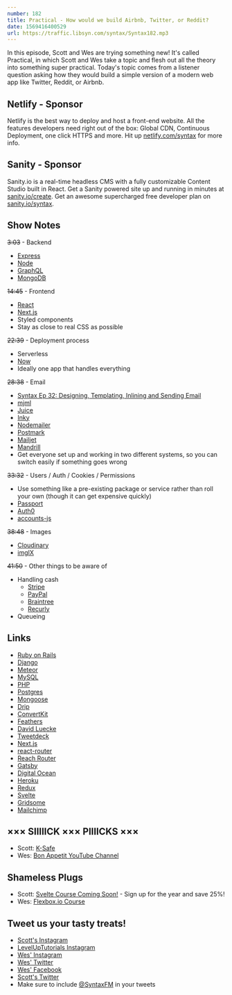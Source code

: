 ```yaml
---
number: 182
title: Practical - How would we build Airbnb, Twitter, or Reddit?
date: 1569416400529
url: https://traffic.libsyn.com/syntax/Syntax182.mp3
---
```


In this episode, Scott and Wes are trying something new! It's called Practical, in which Scott and Wes take a topic and flesh out all the theory into something super practical. Today's topic comes from a listener question asking how they would build a simple version of a modern web app like Twitter, Reddit, or Airbnb. 

## Netlify - Sponsor
Netlify is the best way to deploy and host a front-end website. All the features developers need right out of the box: Global CDN, Continuous Deployment, one click HTTPS and more. Hit up [netlify.com/syntax](https://netlify.com/syntax) for more info.

## Sanity - Sponsor
Sanity.io is a real-time headless CMS with a fully customizable Content Studio built in React. Get a Sanity powered site up and running in minutes at [sanity.io/create](https://www.sanity.io/create). Get an awesome supercharged free developer plan on [sanity.io/syntax](https://www.sanity.io/syntax).

## Show Notes

~~3:03~~ - Backend

* [Express](https://expressjs.com/)
* [Node](https://nodejs.org)
* [GraphQL](https://graphql.org/)
* [MongoDB](https://www.mongodb.com/)

~~14:45~~ - Frontend

* [React](https://reactjs.org/)
* [Next.js](https://nextjs.org/)
* Styled components
* Stay as close to real CSS as possible

~~22:39~~ - Deployment process

* Serverless
* [Now](https://zeit.co/home)
* Ideally one app that handles everything

~~28:38~~ - Email

* [Syntax Ep 32: Designing, Templating, Inlining and Sending Email](https://syntax.fm/show/032/designing-templating-inlining-and-sending-email)
* [mjml](https://mjml.io/)
* [Juice](https://github.com/Automattic/juice)
* [Inky](https://github.com/foundation/inky)
* [Nodemailer](https://nodemailer.com)
* [Postmark](https://postmarkapp.com/)
* [Mailjet](https://www.mailjet.com/)
* [Mandrill](https://mandrill.com/)
* Get everyone set up and working in two different systems, so you can switch easily if something goes wrong

~~33:32~~ - Users / Auth / Cookies / Permissions 

* Use something like a pre-existing package or service rather than roll your own (though it can get expensive quickly)
* [Passport](http://www.passportjs.org/)
* [Auth0](https://auth0.com/)
* [accounts-js](https://accounts-js.netlify.com/)

~~38:48~~ - Images

* [Cloudinary](https://cloudinary.com/)
* [imgIX](https://www.imgix.com/)

~~41:50~~ - Other things to be aware of

* Handling cash
  * [Stripe](https://stripe.com/)
  * [PayPal](https://www.paypal.com/us/home)
  * [Braintree](https://www.braintreepayments.com/)
  * [Recurly](https://recurly.com/)
* Queueing

## Links
* [Ruby on Rails](https://rubyonrails.org/)
* [Django](https://www.djangoproject.com/)
* [Meteor](https://www.meteor.com/)
* [MySQL](https://www.mysql.com/)
* [PHP](https://www.php.net/)
* [Postgres](https://www.postgresql.org/)
* [Mongoose](https://mongoosejs.com/)
* [Drip](https://www.drip.com/)
* [ConvertKit](https://convertkit.com/)
* [Feathers](https://feathersjs.com/)
* [David Luecke](https://twitter.com/daffl)
* [Tweetdeck](https://tweetdeck.twitter.com/)
* [Next.js](https://nextjs.org)
* [react-router](https://www.npmjs.com/package/react-router)
* [Reach Router](https://reach.tech/router)
* [Gatsby](https://www.gatsbyjs.org/)
* [Digital Ocean](https://www.digitalocean.com/)
* [Heroku](https://www.heroku.com/)
* [Redux](https://redux.js.org/)
* [Svelte](https://svelte.dev/)
* [Gridsome](https://gridsome.org/)
* [Mailchimp](https://mailchimp.com/)

## ××× SIIIIICK ××× PIIIICKS ×××
* Scott: [K-Safe](https://amzn.to/300gH6l)
* Wes: [Bon Appetit YouTube Channel](https://www.youtube.com/channel/UCbpMy0Fg74eXXkvxJrtEn3w) 

## Shameless Plugs
* Scott: [Svelte Course Coming Soon!](https://www.leveluptutorials.com/pro) - Sign up for the year and save 25%!
* Wes: [Flexbox.io Course](https://flexbox.io/)

## Tweet us your tasty treats!
* [Scott's Instagram](https://www.instagram.com/stolinski/)
* [LevelUpTutorials Instagram](https://www.instagram.com/LevelUpTutorials/)
* [Wes' Instagram](https://www.instagram.com/wesbos/)
* [Wes' Twitter](https://twitter.com/wesbos)
* [Wes' Facebook](https://www.facebook.com/wesbos.developer)
* [Scott's Twitter](https://twitter.com/stolinski)
* Make sure to include [@SyntaxFM](https://twitter.com/SyntaxFM) in your tweets
